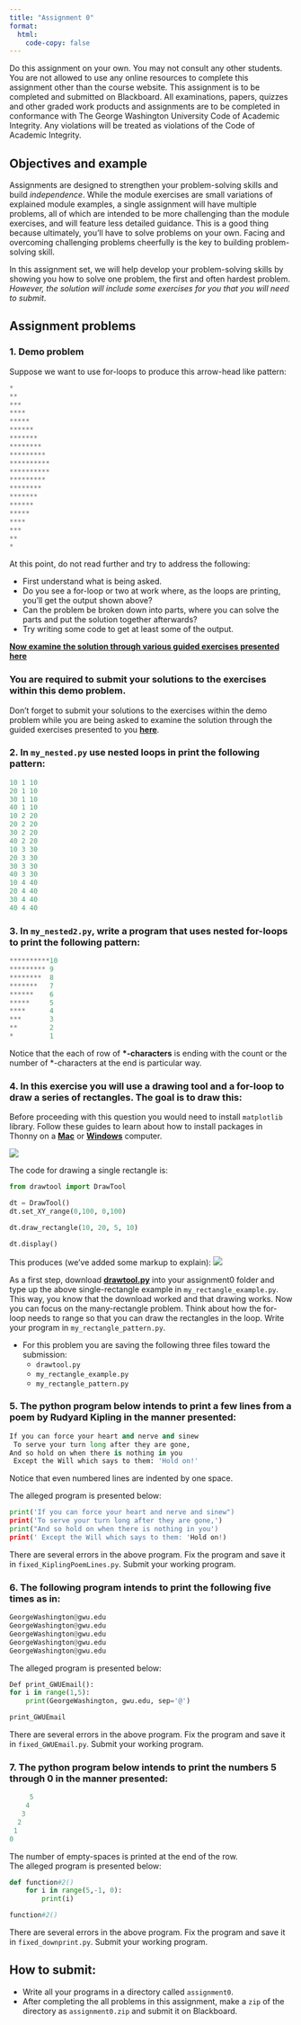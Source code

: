 ```yaml
---
title: "Assignment 0"
format:
  html:
    code-copy: false
---
```


<html>
<head>
    <style>
        body {
            -webkit-user-select: none; /* Safari */
            -moz-user-select: none; /* Firefox */
            -ms-user-select: none; /* IE10+/Edge */
            user-select: none; /* Standard */
        }
    </style>
</head>
<body>

<!-- <div class="breadcrumbs">
  <a href="../../../index.qmd">Home</a> &raquo;
  <a href="">Unit 0</a> &raquo;
  <span class="current-page">Assignment 0</span>
</div> -->

::: {.callout-warning}
Do this assignment on your own. You may not consult any other students. You are not allowed to use any online resources to complete this assignment other than the course website. This assignment is to be completed and submitted on Blackboard. All examinations, papers, quizzes and other graded work products and assignments are to be completed in conformance with The George Washington University Code of Academic Integrity. Any violations will be treated as violations of the Code of Academic Integrity.
:::

## Objectives and example
Assignments are designed to strengthen your problem-solving skills and build <em>independence</em>. While the module exercises are small variations of explained module examples, a single assignment will have multiple problems, all of which are intended to be more challenging than the module exercises, and will feature less detailed guidance. This is a good thing because ultimately, you'll have to solve problems on your own. Facing and overcoming challenging problems cheerfully is the key to building problem-solving skill.

::: {.callout-tip title="Tip"}
In this assignment set, we will help develop your problem-solving skills by showing you how to solve one problem, the first and often hardest problem. <em>However, the solution will include some exercises for you that you will need to submit</em>.
:::

## Assignment problems

### 1. Demo problem
Suppose we want to use for-loops to produce this arrow-head like pattern:
```python
*
**
***
****
*****
******
*******
********
*********
**********
**********
*********
********
*******
******
*****
****
***
**
*
```
At this point, do not read further and try to address the following:

- First understand what is being asked.
- Do you see a for-loop or two at work where, as the loops are printing, you'll get the output shown above?
- Can the problem be broken down into parts, where you can solve the parts and put the solution together afterwards?
- Try writing some code to get at least some of the output.

[**Now examine the solution through various guided exercises presented here**](./assignment0-solution.qmd)

::: {.callout-tip}
### You are required to submit your solutions to the **exercises** within this demo problem.
Don't forget to submit your solutions to the exercises within the demo problem while you are being asked to examine the solution through the guided exercises presented to you [**here**](assignment0-solution.qmd).
:::

### 2. In `my_nested.py` use nested loops in print the following pattern:
```python
10 1 10
20 1 10
30 1 10
40 1 10
10 2 20
20 2 20
30 2 20
40 2 20
10 3 30
20 3 30
30 3 30
40 3 30
10 4 40
20 4 40
30 4 40
40 4 40
```

### 3. In `my_nested2.py`, write a program that uses nested for-loops to print the following pattern:

```python
**********10
********* 9
********  8
*******   7
******    6
*****     5
****      4
***       3
**        2
*         1
```

Notice that the each of row of **\*-characters** is ending with the count or the number of *-characters at the end is particular way.

### 4. In this exercise you will use a drawing tool and a for-loop to draw a series of rectangles. The goal is to draw this:

:::{.callout-tip}
Before proceeding with this question you would need to install `matplotlib` library. Follow these guides to learn about how to install packages in Thonny on a [**Mac**](../guides/thonny-mac-matplotlib.qmd) or [**Windows**](../guides/thonny-win-matplotlib.qmd) computer.
:::

![](../../../media/units/unit0/assignment0/Figure_Assign0Prob4.png)

The code for drawing a single rectangle is:
```python
from drawtool import DrawTool 

dt = DrawTool()
dt.set_XY_range(0,100, 0,100)

dt.draw_rectangle(10, 20, 5, 10)

dt.display()
```
This produces (we've added some markup to explain):
![](../../../media/units/unit0/assignment0/FigureExplan_Assign0Prob4.png)

As a first step, download <a href="../../../media/useful/drawtool.py" download>**drawtool.py**</a> into your assignment0 folder and type up the above single-rectangle example in `my_rectangle_example.py`. This way, you know that the download worked and that drawing works. Now you can focus on the many-rectangle problem. Think about how the for-loop needs to range so that you can draw the rectangles in the loop. Write your program in `my_rectangle_pattern.py`.

- For this problem you are saving the following three files toward the submission:
  - `drawtool.py`
  - `my_rectangle_example.py`
  - `my_rectangle_pattern.py`

### 5. The python program below intends to print a few lines from a poem by Rudyard Kipling in the manner presented:

```python
If you can force your heart and nerve and sinew
 To serve your turn long after they are gone,   
And so hold on when there is nothing in you
 Except the Will which says to them: 'Hold on!'
```
Notice that even numbered lines are indented by one space.

The alleged program is presented below:
```python
print('If you can force your heart and nerve and sinew")
print('To serve your turn long after they are gone,')   
print("And so hold on when there is nothing in you')
print(' Except the Will which says to them: 'Hold on!)
```
There are several errors in the above program. Fix the program and save it in `fixed_KiplingPoemLines.py`. Submit your working program.

### 6. The following program intends to print the following five times as in:

  ```python
GeorgeWashington@gwu.edu
GeorgeWashington@gwu.edu
GeorgeWashington@gwu.edu
GeorgeWashington@gwu.edu
GeorgeWashington@gwu.edu
```

The alleged program is presented below:
```python
Def print_GWUEmail():
for i in range(1,5):
    print(GeorgeWashington, gwu.edu, sep='@')

print_GWUEmail
```
There are several errors in the above program. Fix the program and save it in `fixed_GWUEmail.py`. Submit your working program.

### 7. The python program below intends to print the numbers 5 through 0 in the manner presented:
```python
     5
    4
   3
  2
 1
0
```
The number of empty-spaces is printed at the end of the row.  
The alleged program is presented below:
```python
def function#2()
    for i in range(5,-1, 0):
        print(i)

function#2()
```
There are several errors in the above program. Fix the program and save it in `fixed_downprint.py`. Submit your working program.

<!-- ### 8. In each assignment, we will include a sometimes whimsical, sometimes serious non-coding exploration to encourage creativity and curiousity. For this assignment, in your `assignment1.pdf`, make a cartoon that makes light of "frustration with computers". You can use a simple drawing tool, or find images that are copyright-free (please include the link to images/cartoons). Make sure the caption is <em>original</em> (this is the whole point). We'll post some of the funniest ones. -->

:::{.callout-warning}
## How to submit:
- Write all your programs in a directory called `assignment0`.
- After completing the all problems in this assignment, make a `zip` of the directory as `assignment0.zip` and submit it on Blackboard.
:::
</body>
</html>